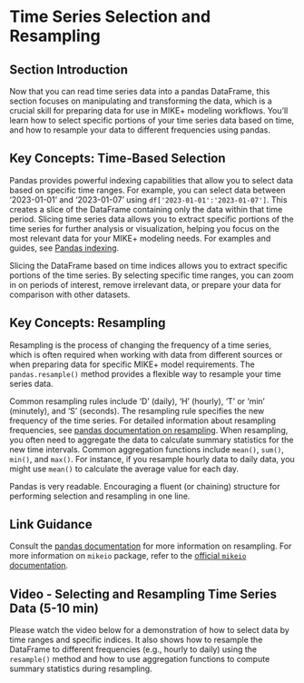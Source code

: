 # Time Series Selection and Resampling

## Section Introduction

Now that you can read time series data into a pandas DataFrame, this section focuses on manipulating and transforming the data, which is a crucial skill for preparing data for use in MIKE+ modeling workflows. You'll learn how to select specific portions of your time series data based on time, and how to resample your data to different frequencies using pandas.

## Key Concepts: Time-Based Selection

Pandas provides powerful indexing capabilities that allow you to select data based on specific time ranges. For example, you can select data between '2023-01-01' and '2023-01-07' using `df['2023-01-01':'2023-01-07']`. This creates a slice of the DataFrame containing only the data within that time period. Slicing time series data allows you to extract specific portions of the time series for further analysis or visualization, helping you focus on the most relevant data for your MIKE+ modeling needs. For examples and guides, see [Pandas indexing](https://pandas.pydata.org/docs/user_guide/indexing.html).

Slicing the DataFrame based on time indices allows you to extract specific portions of the time series. By selecting specific time ranges, you can zoom in on periods of interest, remove irrelevant data, or prepare your data for comparison with other datasets.

## Key Concepts: Resampling

Resampling is the process of changing the frequency of a time series, which is often required when working with data from different sources or when preparing data for specific MIKE+ model requirements. The `pandas.resample()` method provides a flexible way to resample your time series data.

Common resampling rules include 'D' (daily), 'H' (hourly), 'T' or 'min' (minutely), and 'S' (seconds). The resampling rule specifies the new frequency of the time series. For detailed information about resampling frequencies, see [pandas documentation on resampling](https://pandas.pydata.org/docs/reference/api/pandas.DataFrame.resample.html). When resampling, you often need to aggregate the data to calculate summary statistics for the new time intervals. Common aggregation functions include `mean()`, `sum()`, `min()`, and `max()`. For instance, if you resample hourly data to daily data, you might use `mean()` to calculate the average value for each day.

Pandas is very readable. Encouraging a fluent (or chaining) structure for performing selection and resampling in one line.

## Link Guidance

Consult the [pandas documentation](https://pandas.pydata.org/docs/) for more information on resampling. For more information on `mikeio` package, refer to the [official `mikeio` documentation](https://github.com/DHI/mikeio).

## Video - Selecting and Resampling Time Series Data (5-10 min)

Please watch the video below for a demonstration of how to select data by time ranges and specific indices. It also shows how to resample the DataFrame to different frequencies (e.g., hourly to daily) using the `resample()` method and how to use aggregation functions to compute summary statistics during resampling.